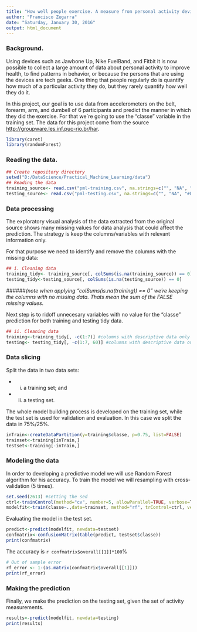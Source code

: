```yaml
---
title: "How well people exercise. A measure from personal activity devices."
author: "Francisco Zegarra"
date: "Saturday, January 30, 2016"
output: html_document
---
```


### Background.

Using devices such as Jawbone Up, Nike FuelBand, and Fitbit it is now possible to collect a large amount of data about personal activity to improve health, to find patterns in behavior, or because the persons that are using the devices are tech geeks. One thing that people regularly do is quantify how much of a particular activity they do, but they rarely quantify how well they do it. 

In this project, our goal is to use data from accelerometers on the belt, forearm, arm, and dumbell of 6 participants and predict the manner in which they did the exercise. For that we´re going to use the "classe" variable in the training set. The data for this project come from the source <http://groupware.les.inf.puc-rio.br/har>.

```r
library(caret)
library(randomForest)
```

### Reading the data.

```r
## Create repository directory
setwd("D:/DataScience/Practical_Machine_Learning/data")
## Reading the data
training_source<- read.csv("pml-training.csv", na.strings=c("", "NA", "#DIV/0!"))
testing_source<- read.csv("pml-testing.csv", na.strings=c("", "NA", "#DIV/0!"))
```


### Data processing 

The exploratory visual analysis of the data extracted from the original source shows many missing values for data analysis that could affect the prediction. The strategy is keep the columns/variables with relevant information only.

For that purpose we need to identify and remove the columns with the missing data:
    
```r
## i. Cleaning data
training_tidy<- training_source[, colSums(is.na(training_source)) == 0] 
testing_tidy<-testing_source[, colSums(is.na(testing_source)) == 0] 
```
######*(note when applying "colSums(is.na(training)) == 0" we´re keeping the columns with no missing data. Thats mean the sum of the FALSE missing values.*

Next step is to ridoff unnecesary variables with no value for the "classe" prediction for both training and testing tidy data.

```r
## ii. Cleaning data
training<-training_tidy[, -c(1:7)] #columns with descriptive data only 
testing<- testing_tidy[, -c(1:7, 60)] #columns with descriptive data only
```

### Data slicing

Split the data in two data sets: 
    
* i. a training set; and 

* ii. a testing set. 

The whole model building process is developed on the training set, while the test set is  used for validation and evaluation. In this case we split the data in 75%/25%. 

```r
inTrain<-createDataPartition(y=training$classe, p=0.75, list=FALSE)
trainset<-training[inTrain,] 
testset<-training[-inTrain,] 
```

### Modeling the data

In order to developing a predictive model we will use Random Forest algorithm for his accuracy. To train the model we will resampling with cross-validation (5 times).   

```r
set.seed(2613) #setting the sed 
ctrl<-trainControl(method="cv", number=5, allowParallel=TRUE, verbose=T)
modelfit<-train(classe~.,data=trainset, method="rf", trControl=ctrl, verbose=F)
```

Evaluating the model in the test set. 

```r
predict<-predict(modelfit, newdata=testset)
confmatrix<-confusionMatrix(table(predict, testset$classe))
print(confmatrix)
```

The accuracy is `r confmatrix$overall[[1]]*100`% 

```r
# Out of sample error
rf_error <- 1-(as.matrix(confmatrix$overall[[1]])) 
print(rf_error)
```

### Making the prediction

Finally, we make the prediction on the testing set, given the set of activity measurements.

```r
results<-predict(modelfit, newdata=testing)
print(results)
```






